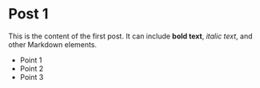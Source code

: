 # Post 1

This is the content of the first post. It can include **bold text**, _italic text_, and other Markdown elements.

- Point 1
- Point 2
- Point 3
